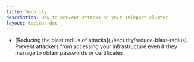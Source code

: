 ```yaml
---
title: Security
description: How to prevent attacks on your Teleport cluster
layout: tocless-doc
---
```


<ul>
  <li>
    [Reducing the blast radius of attacks](./security/reduce-blast-radius). Prevent attackers from accessing your infrastructure even if they manage to obtain passwords or certificates.
  </li>
</ul>
